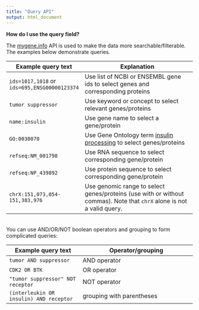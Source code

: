 ```yaml
---
title: "Query API"
output: html_document
---
```


**How do I use the query field?**

The [mygene.info](http://mygene.info/) API is used to make the data more searchable/filterable. 
The examples below demonstrate queries.


| Example query text      | Explanation
|-------------------------|--------------------------------------------------------------------------------
|`ids=1017,1018` or `ids=695,ENSG00000123374` | Use list of NCBI or ENSEMBL gene ids to select genes and corresponding proteins
|`tumor suppressor`      | Use keyword or concept to select relevant genes/proteins
|`name:insulin`          | Use gene name to select a gene/protein
|`GO:0030070`            | Use Gene Ontology term [insulin processing](http://amigo.geneontology.org/amigo/term/GO:0030070) to select genes/proteins
|`refseq:NM_001798`      | Use RNA sequence to select corresponding gene/protein
|`refseq:NP_439892`      | Use protein sequence to select corresponding gene/protein
|`chrX:151,073,054-151,383,976` | Use genomic range to select genes/proteins (use with or without commas). Note that `chrX` alone is not a valid query.  

<br/>
You can use AND/OR/NOT boolean operators and grouping to form complicated queries:

Example query text                       | Operator/grouping
-----------------------------------------|---------------------------------------------------------------
`tumor AND suppressor`                   | AND operator
`CDK2 OR BTK`                            | OR operator
`"tumor suppressor" NOT receptor`        | NOT operator
`(interleukin OR insulin) AND receptor`  | grouping with parentheses

